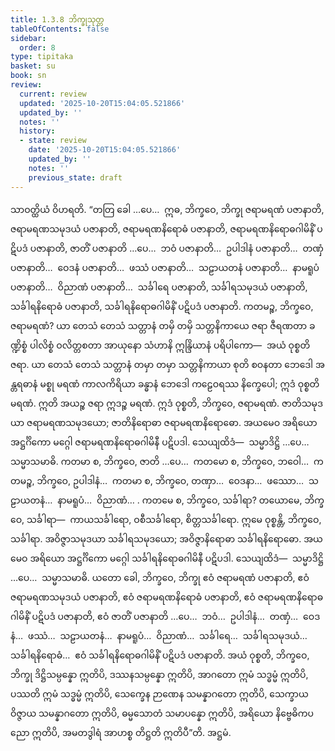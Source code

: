 ```yaml
---
title: 1.3.8 ဘိက္ခုသုတ္တ
tableOfContents: false
sidebar:
  order: 8
type: tipitaka
basket: su
book: sn
review:
  current: review
  updated: '2025-10-20T15:04:05.521866'
  updated_by: ''
  notes: ''
  history:
  - state: review
    date: '2025-10-20T15:04:05.521866'
    updated_by: ''
    notes: ''
    previous_state: draft
---
```



<DynamicBreadcrumb />


<ReviewStatus review={frontmatter.review} showDetails={true} />

<HypothesisAnnotation frontmatter={frontmatter} />

<Division number="28" book="sn" e="ch" v="18" p="283">

<Paragraph number="192" book="sn">
သာဝတ္ထိယံ ဝိဟရတိ. “တတြ ခေါ …ပေ…  ဣဓ, ဘိက္ခဝေ, ဘိက္ခု ဇရာမရဏံ ပဇာနာတိ, ဇရာမရဏသမုဒယံ ပဇာနာတိ, ဇရာမရဏနိရောဓံ ပဇာနာတိ, ဇရာမရဏနိရောဓဂါမိနိံ ပဋိပဒံ ပဇာနာတိ, ဇာတိံ ပဇာနာတိ …ပေ…  ဘဝံ ပဇာနာတိ…  ဥပါဒါနံ ပဇာနာတိ…  တဏှံ ပဇာနာတိ…  ဝေဒနံ ပဇာနာတိ…  ဖဿံ ပဇာနာတိ…  သဠာယတနံ ပဇာနာတိ…  နာမရူပံ ပဇာနာတိ…  ဝိညာဏံ ပဇာနာတိ…  သင်္ခါရေ ပဇာနာတိ, သင်္ခါရသမုဒယံ ပဇာနာတိ, သင်္ခါရနိရောဓံ ပဇာနာတိ, သင်္ခါရနိရောဓဂါမိနိံ ပဋိပဒံ ပဇာနာတိ.
</Paragraph>

<Paragraph number="193" book="sn">
ကတမဉ္စ, ဘိက္ခဝေ, ဇရာမရဏံ? ယာ တေသံ တေသံ သတ္တာနံ တမှိ တမှိ သတ္တနိကာယေ ဇရာ ဇီရဏတာ ခဏ္ဍိစ္စံ ပါလိစ္စံ ဝလိတ္တစတာ အာယုနော သံဟာနိ ဣန္ဒြိယာနံ ပရိပါကော—  အယံ ဝုစ္စတိ ဇရာ. ယာ တေသံ တေသံ သတ္တာနံ တမှာ တမှာ သတ္တနိကာယာ စုတိ စဝနတာ ဘေဒေါ အန္တရဓာနံ မစ္စု မရဏံ ကာလကိရိယာ ခန္ဓာနံ ဘေဒေါ ကဠေဝရဿ နိက္ခေပေါ; ဣဒံ ဝုစ္စတိ မရဏံ. ဣတိ အယဉ္စ ဇရာ ဣဒဉ္စ မရဏံ. ဣဒံ ဝုစ္စတိ, ဘိက္ခဝေ, ဇရာမရဏံ. ဇာတိသမုဒယာ ဇရာမရဏသမုဒယော; ဇာတိနိရောဓာ ဇရာမရဏနိရောဓော. အယမေဝ အရိယော အဋ္ဌင်္ဂိကော မဂ္ဂေါ ဇရာမရဏနိရောဓဂါမိနီ ပဋိပဒါ. သေယျထိဒံ—  သမ္မာဒိဋ္ဌိ …ပေ…  သမ္မာသမာဓိ.
</Paragraph>

<Paragraph number="194" book="sn">
ကတမာ စ, ဘိက္ခဝေ, ဇာတိ …ပေ…  ကတမော စ, ဘိက္ခဝေ, ဘဝေါ…  ကတမဉ္စ, ဘိက္ခဝေ, ဥပါဒါနံ…  ကတမာ စ, ဘိက္ခဝေ, တဏှာ…  ဝေဒနာ…  ဖဿော…  သဠာယတနံ…  နာမရူပံ…  ဝိညာဏံ… .
</Paragraph>

<Paragraph number="195" book="sn">
ကတမေ စ, ဘိက္ခဝေ, သင်္ခါရာ? တယောမေ, ဘိက္ခဝေ, သင်္ခါရာ—  ကာယသင်္ခါရော, ဝစီသင်္ခါရော, စိတ္တသင်္ခါရော. ဣမေ ဝုစ္စန္တိ, ဘိက္ခဝေ, သင်္ခါရာ. အဝိဇ္ဇာသမုဒယာ သင်္ခါရသမုဒယော; အဝိဇ္ဇာနိရောဓာ သင်္ခါရနိရောဓော. အယမေဝ အရိယော အဋ္ဌင်္ဂိကော မဂ္ဂေါ သင်္ခါရနိရောဓဂါမိနီ ပဋိပဒါ. သေယျထိဒံ—  သမ္မာဒိဋ္ဌိ …ပေ…  သမ္မာသမာဓိ.
</Paragraph>

<Paragraph number="196" book="sn">
ယတော ခေါ, ဘိက္ခဝေ, ဘိက္ခု ဧဝံ ဇရာမရဏံ ပဇာနာတိ, ဧဝံ ဇရာမရဏသမုဒယံ ပဇာနာတိ, ဧဝံ ဇရာမရဏနိရောဓံ ပဇာနာတိ, ဧဝံ ဇရာမရဏနိရောဓဂါမိနိံ ပဋိပဒံ ပဇာနာတိ, ဧဝံ ဇာတိံ ပဇာနာတိ …ပေ…  ဘဝံ…  ဥပါဒါနံ…  တဏှံ…  ဝေဒနံ…  ဖဿံ…  သဠာယတနံ…  နာမရူပံ…  ဝိညာဏံ…  သင်္ခါရေ…  သင်္ခါရသမုဒယံ…  သင်္ခါရနိရောဓံ…  ဧဝံ သင်္ခါရနိရောဓဂါမိနိံ ပဋိပဒံ ပဇာနာတိ. အယံ ဝုစ္စတိ, ဘိက္ခဝေ, ဘိက္ခု ဒိဋ္ဌိသမ္ပန္နော ဣတိပိ, ဒဿနသမ္ပန္နော ဣတိပိ, အာဂတော ဣမံ သဒ္ဓမ္မံ ဣတိပိ, ပဿတိ ဣမံ သဒ္ဓမ္မံ ဣတိပိ, သေက္ခေန ဉာဏေန သမန္နာဂတော ဣတိပိ, သေက္ခာယ ဝိဇ္ဇာယ သမန္နာဂတော ဣတိပိ, ဓမ္မသောတံ သမာပန္နော ဣတိပိ, အရိယော နိဗ္ဗေဓိကပညော ဣတိပိ, အမတဒွါရံ အာဟစ္စ တိဋ္ဌတိ ဣတိပီ”တိ.

</Paragraph>
</Division>

<Paragraph number="197" type="center" book="sn">
အဋ္ဌမံ.
</Paragraph>